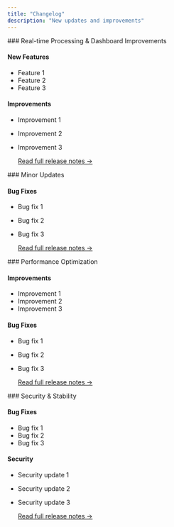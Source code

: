 ```yaml
---
title: "Changelog"
description: "New updates and improvements"
---
```


<Update label="March 21, 2025" description="v3.2.0">
  ### Real-time Processing & Dashboard Improvements

#### New Features

- Feature 1
- Feature 2
- Feature 3

#### Improvements

- Improvement 1
- Improvement 2
- Improvement 3

  <div className="mt-4">
    <a href="/changelog/v3.2.0" className="text-primary hover:underline">
      Read full release notes →
    </a>
  </div>
</Update>

<Update label="March 10, 2025" description="v3.1.3">
  ### Minor Updates

#### Bug Fixes

- Bug fix 1
- Bug fix 2
- Bug fix 3

  <div className="mt-4">
    <a href="/changelog/v3.1.3" className="text-primary hover:underline">
      Read full release notes →
    </a>
  </div>
</Update>

<Update label="February 28, 2025" description="v3.1.2">
  ### Performance Optimization

#### Improvements

- Improvement 1
- Improvement 2
- Improvement 3

#### Bug Fixes

- Bug fix 1
- Bug fix 2
- Bug fix 3

  <div className="mt-4">
    <a href="/changelog/v3.1.2" className="text-primary hover:underline">
      Read full release notes →
    </a>
  </div>
</Update>

<Update label="February 15, 2025" description="v3.1.1">
  ### Security & Stability

#### Bug Fixes

- Bug fix 1
- Bug fix 2
- Bug fix 3

#### Security

- Security update 1
- Security update 2
- Security update 3

  <div className="mt-4">
    <a href="/changelog/v3.1.1" className="text-primary hover:underline">
      Read full release notes →
    </a>
  </div>
</Update>
